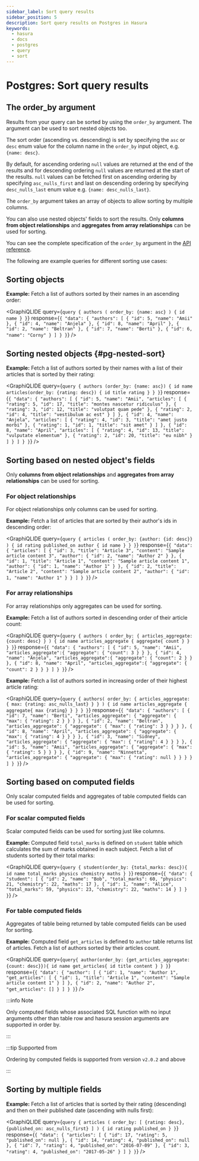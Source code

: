 ```yaml
---
sidebar_label: Sort query results
sidebar_position: 5
description: Sort query results on Postgres in Hasura
keywords:
  - hasura
  - docs
  - postgres
  - query
  - sort
---
```



# Postgres: Sort query results

## The **order_by** argument

Results from your query can be sorted by using the `order_by` argument.
The argument can be used to sort nested objects too.

The sort order (ascending vs. descending) is set by specifying the `asc`
or `desc` enum value for the column name in the `order_by` input object,
e.g. `{name: desc}`.

By default, for ascending ordering `null` values are returned at the end
of the results and for descending ordering `null` values are returned at
the start of the results. `null` values can be fetched first on
ascending ordering by specifying `asc_nulls_first` and last on
descending ordering by specifying `desc_nulls_last` enum value e.g.
`{name: desc_nulls_last}`.

The `order_by` argument takes an array of objects to allow sorting by
multiple columns.

You can also use nested objects' fields to sort the results. Only
**columns from object relationships** and **aggregates from array
relationships** can be used for sorting.

You can see the complete specification of the `order_by` argument in the
[API reference](/graphql/core/api-reference/graphql-api/query.mdx#orderbyexp).

The following are example queries for different sorting use cases:

## Sorting objects

**Example:** Fetch a list of authors sorted by their names in an
ascending order:

<GraphiQLIDE
  query={`query {
  authors (
    order_by: {name: asc}
  ) {
    id
    name
  }
}`}
response={`{
  "data": {
    "authors": [
      {
        "id": 5,
        "name": "Amii"
      },
      {
        "id": 4,
        "name": "Anjela"
      },
      {
        "id": 8,
        "name": "April"
      },
      {
        "id": 2,
        "name": "Beltran"
      },
      {
        "id": 7,
        "name": "Berti"
      },
      {
        "id": 6,
        "name": "Corny"
      }
    ]
  }
}`}
/>

## Sorting nested objects {#pg-nested-sort}

**Example:** Fetch a list of authors sorted by their names with a list
of their articles that is sorted by their rating:

<GraphiQLIDE
  query={`query {
  authors (order_by: {name: asc}) {
    id
    name
    articles(order_by: {rating: desc}) {
      id
      title
      rating
    }
  }
}`}
response={`{
  "data": {
    "authors": [
      {
        "id": 5,
        "name": "Amii",
        "articles": [
          {
            "rating": 5,
            "id": 17,
            "title": "montes nascetur ridiculus"
          },
          {
            "rating": 3,
            "id": 12,
            "title": "volutpat quam pede"
          },
          {
            "rating": 2,
            "id": 4,
            "title": "vestibulum ac est"
          }
        ]
      },
      {
        "id": 4,
        "name": "Anjela",
        "articles": [
          {
            "rating": 4,
            "id": 3,
            "title": "amet justo morbi"
          },
          {
            "rating": 1,
            "id": 1,
            "title": "sit amet"
          }
        ]
      },
      {
        "id": 8,
        "name": "April",
        "articles": [
          {
            "rating": 4,
            "id": 13,
            "title": "vulputate elementum"
          },
          {
            "rating": 2,
            "id": 20,
            "title": "eu nibh"
          }
        ]
      }
    ]
  }
}`}
/>

## Sorting based on nested object's fields

Only **columns from object relationships** and **aggregates from array
relationships** can be used for sorting.

### For object relationships

For object relationships only columns can be used for sorting.

**Example:** Fetch a list of articles that are sorted by their author's
ids in descending order:

<GraphiQLIDE
  query={`query {
  articles (
    order_by: {author: {id: desc}}
  ) {
    id
    rating
    published_on
    author {
      id
      name
    }
  }
}`}
response={`{
  "data": {
    "articles": [
      {
        "id": 3,
        "title": "Article 3",
        "content": "Sample article content 3",
        "author": {
          "id": 2,
          "name": "Author 2"
        }
      },
      {
        "id": 1,
        "title": "Article 1",
        "content": "Sample article content 1",
        "author": {
          "id": 1,
          "name": "Author 1"
        }
      },
      {
        "id": 2,
        "title": "Article 2",
        "content": "Sample article content 2",
        "author": {
          "id": 1,
          "name": "Author 1"
        }
      }
    ]
  }
}`}
/>

### For array relationships

For array relationships only aggregates can be used for sorting.

**Example:** Fetch a list of authors sorted in descending order of their
article count:

<GraphiQLIDE
  query={`query {
  authors (
    order_by: {
      articles_aggregate: {count: desc}
    }
  ) {
    id
    name
    articles_aggregate {
      aggregate{
        count
      }
    }
  }
}`}
response={`{
  "data": {
    "authors": [
      {
        "id": 5,
        "name": "Amii",
        "articles_aggregate":{
          "aggregate": {
            "count": 3
          }
        }
      },
      {
        "id": 4,
        "name": "Anjela",
        "articles_aggregate":{
          "aggregate": {
            "count": 2
          }
        }
      },
      {
        "id": 8,
        "name": "April",
        "articles_aggregate":{
          "aggregate": {
            "count": 2
          }
        }
      }
    ]
  }
}`}
/>

**Example:** Fetch a list of authors sorted in increasing order of their
highest article rating:

<GraphiQLIDE
  query={`query {
  authors(
    order_by: {
      articles_aggregate: {
        max: {rating: asc_nulls_last}
      }
    }
  ) {
    id
    name
    articles_aggregate {
      aggregate{
        max {rating}
      }
    }
  }
}`}
response={`{
  "data": {
    "authors": [
      {
        "id": 7,
        "name": "Berti",
        "articles_aggregate": {
          "aggregate": {
            "max": {
              "rating": 2
            }
          }
        }
      },
      {
        "id": 2,
        "name": "Beltran",
        "articles_aggregate": {
          "aggregate": {
            "max": {
              "rating": 3
            }
          }
        }
      },
      {
        "id": 8,
        "name": "April",
        "articles_aggregate": {
          "aggregate": {
            "max": {
              "rating": 4
            }
          }
        }
      },
      {
        "id": 3,
        "name": "Sidney",
        "articles_aggregate": {
          "aggregate": {
            "max": {
              "rating": 4
            }
          }
        }
      },
      {
        "id": 5,
        "name": "Amii",
        "articles_aggregate": {
          "aggregate": {
            "max": {
              "rating": 5
            }
          }
        }
      },
      {
        "id": 9,
        "name": "Ninnetta",
        "articles_aggregate": {
          "aggregate": {
            "max": {
              "rating": null
            }
          }
        }
      }
    ]
  }
}`}
/>

## Sorting based on computed fields

Only scalar computed fields and aggregates of table computed fields can
be used for sorting.

### For scalar computed fields

Scalar computed fields can be used for sorting just like columns.

**Example:** Computed field `total_marks` is defined on `student` table
which calculates the sum of marks obtained in each subject. Fetch a list
of students sorted by their total marks:

<GraphiQLIDE
  query={`query {
  student(order_by: {total_marks: desc}){
    id
    name
    total_marks
    physics
    chemistry
    maths
  }
}`}
response={`{
  "data": {
    "student": [
      {
        "id": 2,
        "name": "Bob",
        "total_marks": 60,
        "physics": 21,
        "chemistry": 22,
        "maths": 17
      },
      {
        "id": 1,
        "name": "Alice",
        "total_marks": 59,
        "physics": 23,
        "chemistry": 22,
        "maths": 14
      }
    ]
  }
}`}
/>

### For table computed fields

Aggregates of table being returned by table computed fields can be used
for sorting.

**Example:** Computed field `get_articles` is defined to `author` table
returns list of articles. Fetch a list of authors sorted by their
articles count.

<GraphiQLIDE
  query={`query{
  author(order_by: {get_articles_aggregate: {count: desc}}){
    id
    name
    get_articles{
      id
      title
      content
    }
  }
}`}
response={`{
  "data": {
    "author": [
      {
        "id": 1,
        "name": "Author 1",
        "get_articles": [
          {
            "id": 1,
            "title": "Article 1",
            "content": "Sample article content 1"
          }
        ]
      },
      {
        "id": 2,
        "name": "Author 2",
        "get_articles": []
      }
    ]
  }
}`}
/>

:::info Note

Only computed fields whose associated SQL function with no input
arguments other than table row and hasura session arguments are
supported in order by.

:::

:::tip Supported from

Ordering by computed fields is supported from version `v2.0.2` and above

:::

## Sorting by multiple fields

**Example:** Fetch a list of articles that is sorted by their rating
(descending) and then on their published date (ascending with nulls
first):

<GraphiQLIDE
  query={`query {
  articles (
    order_by: [
      {rating: desc},
      {published_on: asc_nulls_first}
    ]
  ) {
    id
    rating
    published_on
  }
}`}
response={`{
  "data": {
    "articles": [
      {
        "id": 17,
        "rating": 5,
        "published_on": null
      },
      {
        "id": 14,
        "rating": 4,
        "published_on": null
      },
      {
        "id": 7,
        "rating": 4,
        "published_on": "2016-07-09"
      },
      {
        "id": 3,
        "rating": 4,
        "published_on": "2017-05-26"
      }
    ]
  }
}`}
/>
